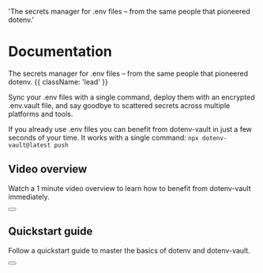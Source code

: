 
  'The secrets manager for .env files – from the same people that pioneered dotenv.'

# Documentation

The secrets manager for .env files – from the same people that pioneered dotenv. {{ className: 'lead' }}

Sync your .env files with a single command, deploy them with an encrypted .env.vault file, and say goodbye to scattered secrets across multiple platforms and tools. 

If you already use .env files you can benefit from dotenv-vault in just a few seconds of your time. It works with a single command: `npx dotenv-vault@latest push`

## Video overview 

Watch a 1 minute video overview to learn how to benefit from dotenv-vault immediately.

<div className="not-prose mb-16 mt-6 flex gap-3">
  <Button href="https://www.youtube.com/watch?v=z-lBjxfhWeY" arrow="right" children="Watch 1 Minute Video" />
</div>

## Quickstart guide

Follow a quickstart guide to master the basics of dotenv and dotenv-vault.

<div className="not-prose mb-16 mt-6 flex gap-3">
  <Button href="/docs/quickstart" arrow="right" children="Quickstart" />
</div>
